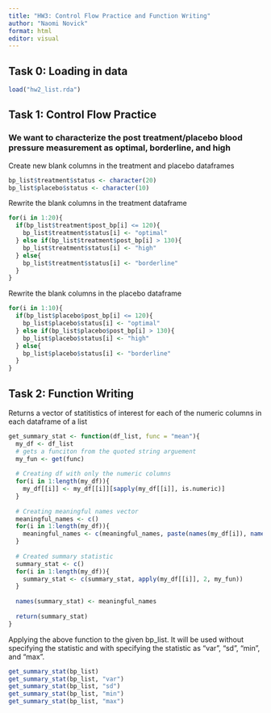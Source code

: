 ```yaml
---
title: "HW3: Control Flow Practice and Function Writing"
author: "Naomi Novick"
format: html
editor: visual
---
```



## Task 0: Loading in data
```r
load("hw2_list.rda")
```

## Task 1: Control Flow Practice

### We want to characterize the post treatment/placebo blood pressure measurement as optimal, borderline, and high

Create new blank columns in the treatment and placebo dataframes
```r
bp_list$treatment$status <- character(20)
bp_list$placebo$status <- character(10)
```


Rewrite the blank columns in the treatment dataframe
```r
for(i in 1:20){
  if(bp_list$treatment$post_bp[i] <= 120){
    bp_list$treatment$status[i] <- "optimal"
  } else if(bp_list$treatment$post_bp[i] > 130){
    bp_list$treatment$status[i] <- "high"
  } else{
    bp_list$treatment$status[i] <- "borderline"
  }
}
```

Rewrite the blank columns in the placebo dataframe
```r
for(i in 1:10){
  if(bp_list$placebo$post_bp[i] <= 120){
    bp_list$placebo$status[i] <- "optimal"
  } else if(bp_list$placebo$post_bp[i] > 130){
    bp_list$placebo$status[i] <- "high"
  } else{
    bp_list$placebo$status[i] <- "borderline"
  }
}
```


## Task 2: Function Writing

Returns a vector of statitistics of interest for each of the numeric columns in each dataframe of a list

```r
get_summary_stat <- function(df_list, func = "mean"){
  my_df <- df_list
  # gets a funciton from the quoted string arguement
  my_fun <- get(func)
 
  # Creating df with only the numeric columns 
  for(i in 1:length(my_df)){
    my_df[[i]] <- my_df[[i]][sapply(my_df[[i]], is.numeric)]
  }
  
  # Creating meaningful names vector
  meaningful_names <- c()
  for(i in 1:length(my_df)){
    meaningful_names <- c(meaningful_names, paste(names(my_df[i]), names(my_df[[i]]), func, sep = ":"))
  }
  
  # Created summary statistic
  summary_stat <- c()
  for(i in 1:length(my_df)){
    summary_stat <- c(summary_stat, apply(my_df[[i]], 2, my_fun))
  }
  
  names(summary_stat) <- meaningful_names
  
  return(summary_stat)
}
```

Applying the above function to the given bp_list. It will be used without specifying
the statistic and with specifying the statistic as "var", "sd", "min", and "max".
```r
get_summary_stat(bp_list)
get_summary_stat(bp_list, "var")
get_summary_stat(bp_list, "sd")
get_summary_stat(bp_list, "min")
get_summary_stat(bp_list, "max")
```




